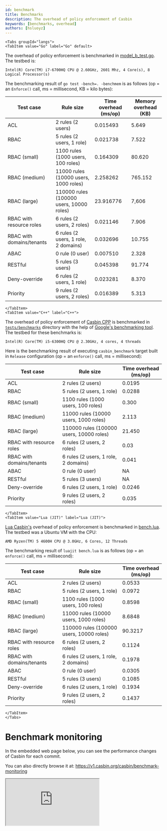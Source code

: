 ```yaml
---
id: benchmark
title: Benchmarks
description: The overhead of policy enforcement of Casbin
keywords: [benchmarks, overhead]
authors: [hsluoyz]
---
```




```mdx-code-block
<Tabs groupId="langs">
<TabItem value="Go" label="Go" default>
```

The overhead of policy enforcement is benchmarked in [model_b_test.go](https://github.com/casbin/casbin/blob/master/model_b_test.go). The testbed is:

```
Intel(R) Core(TM) i7-6700HQ CPU @ 2.60GHz, 2601 Mhz, 4 Core(s), 8 Logical Processor(s)
```

The benchmarking result of ``go test -bench=. -benchmem`` is as follows (op = an ``Enforce()`` call, ms = millisecond, KB = kilo bytes):

| Test case                 | Rule size                                | Time overhead (ms/op) | Memory overhead (KB) |
|---------------------------|------------------------------------------|-----------------------|----------------------|
| ACL                       | 2 rules (2 users)                        | 0.015493              | 5.649                |
| RBAC                      | 5 rules (2 users, 1 role)                | 0.021738              | 7.522                |
| RBAC (small)              | 1100 rules (1000 users, 100 roles)       | 0.164309              | 80.620               |
| RBAC (medium)             | 11000 rules (10000 users, 1000 roles)    | 2.258262              | 765.152              |
| RBAC (large)              | 110000 rules (100000 users, 10000 roles) | 23.916776             | 7,606                |
| RBAC with resource roles  | 6 rules (2 users, 2 roles)               | 0.021146              | 7.906                |
| RBAC with domains/tenants | 6 rules (2 users, 1 role, 2 domains)     | 0.032696              | 10.755               |
| ABAC                      | 0 rule (0 user)                          | 0.007510              | 2.328                |
| RESTful                   | 5 rules (3 users)                        | 0.045398              | 91.774               |
| Deny-override             | 6 rules (2 users, 1 role)                | 0.023281              | 8.370                |
| Priority                  | 9 rules (2 users, 2 roles)               | 0.016389              | 5.313                |

```mdx-code-block
</TabItem>
<TabItem value="C++" label="C++">
```

The overhead of policy enforcement of [Casbin CPP](https://github.com/casbin/casbin-cpp) is benchmarked in
[`tests/benchmarks`](https://github.com/casbin/casbin-cpp/tree/master/tests/benchmarks) directory with the help of
[Google's benchmarking tool](https://github.com/google/benchmark). The testbed for these benchmarks is:

```
Intel(R) Core(TM) i5-6300HQ CPU @ 2.30GHz, 4 cores, 4 threads
```

Here is the benchmarking result of executing `casbin_benchmark` target built in `Release` configuration (op = an `enforce()` call, ms = millisecond):

| Test case                 | Rule size                                | Time overhead (ms/op) |
|---------------------------|------------------------------------------|-----------------------|
| ACL                       | 2 rules (2 users)                        | 0.0195                |
| RBAC                      | 5 rules (2 users, 1 role)                | 0.0288                |
| RBAC (small)              | 1100 rules (1000 users, 100 roles)       | 0.300                 |
| RBAC (medium)             | 11000 rules (10000 users, 1000 roles)    | 2.113                 |
| RBAC (large)              | 110000 rules (100000 users, 10000 roles) | 21.450                |
| RBAC with resource roles  | 6 rules (2 users, 2 roles)               | 0.03                  |
| RBAC with domains/tenants | 6 rules (2 users, 1 role, 2 domains)     | 0.041                 |
| ABAC                      | 0 rule (0 user)                          | NA                    |
| RESTful                   | 5 rules (3 users)                        | NA                    |
| Deny-override             | 6 rules (2 users, 1 role)                | 0.0246                |
| Priority                  | 9 rules (2 users, 2 roles)               | 0.035                 |

```mdx-code-block
</TabItem>
<TabItem value="Lua (JIT)" label="Lua (JIT)">
```

[Lua Casbin's](https://github.com/casbin/lua-casbin) overhead of policy enforcement is benchmarked in [bench.lua](https://github.com/casbin/lua-casbin/blob/master/bench.lua). The testbed was a Ubuntu VM with the CPU:

```
AMD Ryzen(TM) 5 4600H CPU @ 3.0GHz, 6 Cores, 12 Threads
```

The benchmarking result of ``luajit bench.lua`` is as follows (op = an ``enforce()`` call, ms = millisecond):

| Test case                 | Rule size                                | Time overhead (ms/op) |
|---------------------------|------------------------------------------|-----------------------|
| ACL                       | 2 rules (2 users)                        | 0.0533                |
| RBAC                      | 5 rules (2 users, 1 role)                | 0.0972                |
| RBAC (small)              | 1100 rules (1000 users, 100 roles)       | 0.8598                |
| RBAC (medium)             | 11000 rules (10000 users, 1000 roles)    | 8.6848                |
| RBAC (large)              | 110000 rules (100000 users, 10000 roles) | 90.3217               |
| RBAC with resource roles  | 6 rules (2 users, 2 roles)               | 0.1124                |
| RBAC with domains/tenants | 6 rules (2 users, 1 role, 2 domains)     | 0.1978                |
| ABAC                      | 0 rule (0 user)                          | 0.0305                |
| RESTful                   | 5 rules (3 users)                        | 0.1085                |
| Deny-override             | 6 rules (2 users, 1 role)                | 0.1934                |
| Priority                  | 9 rules (2 users, 2 roles)               | 0.1437                |

```mdx-code-block
</TabItem>
</Tabs>
```

# Benchmark monitoring

In the embedded web page below, you can see the performance changes of Casbin for each commit.

You can also directly browse it at: https://v1.casbin.org/casbin/benchmark-monitoring

<div
  style={{margin:"(0 auto)", transform:"scale(0.85)", width:"1000px", boxShadow:"0 0 50px grey", borderRadius:"20px"}}>
  <iframe
    src="https://v1.casbin.org/casbin/benchmark-monitoring"
    style={{width: "1000px", height: "700px", borderRadius: "20px"}}>
  </iframe>
</div>
